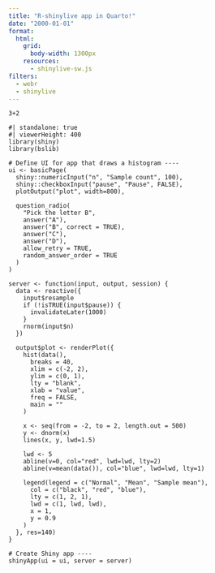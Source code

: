 ```yaml
---
title: "R-shinylive app in Quarto!"
date: "2000-01-01"
format:
  html:
    grid: 
      body-width: 1300px
    resources: 
      - shinylive-sw.js
filters:
  - webr
  - shinylive
---
```


```webr-r

3+2
```



```shinylive-r
#| standalone: true
#| viewerHeight: 400
library(shiny)
library(bslib)

# Define UI for app that draws a histogram ----
ui <- basicPage(
  shiny::numericInput("n", "Sample count", 100),
  shiny::checkboxInput("pause", "Pause", FALSE),
  plotOutput("plot", width=800),
  
  question_radio(
    "Pick the letter B",
    answer("A"),
    answer("B", correct = TRUE),
    answer("C"),
    answer("D"),
    allow_retry = TRUE,
    random_answer_order = TRUE
  )
)

server <- function(input, output, session) {
  data <- reactive({
    input$resample
    if (!isTRUE(input$pause)) {
      invalidateLater(1000)
    }
    rnorm(input$n)
  })
  
  output$plot <- renderPlot({
    hist(data(),
      breaks = 40,
      xlim = c(-2, 2),
      ylim = c(0, 1),
      lty = "blank",
      xlab = "value",
      freq = FALSE,
      main = ""
    )
    
    x <- seq(from = -2, to = 2, length.out = 500)
    y <- dnorm(x)
    lines(x, y, lwd=1.5)
    
    lwd <- 5
    abline(v=0, col="red", lwd=lwd, lty=2)
    abline(v=mean(data()), col="blue", lwd=lwd, lty=1)

    legend(legend = c("Normal", "Mean", "Sample mean"),
      col = c("black", "red", "blue"),
      lty = c(1, 2, 1),
      lwd = c(1, lwd, lwd),
      x = 1,
      y = 0.9
    )
  }, res=140)
}

# Create Shiny app ----
shinyApp(ui = ui, server = server)
```





